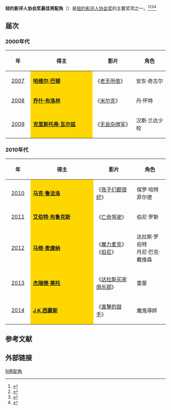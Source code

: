 {{Update|time=2021-12-31T18:20:40+00:00}}
'''纽约影评人协会奖最佳男配角'''（{{lang-en|'''New York Film Critics Circle Award for Best Supporting Actor'''}}）是[[纽约影评人协会|纽约影评人协会奖]]的主要奖项之一。<ref>{{cite web |url=http://ent.163.com/12/1205/07/8HUMT62200032DGD.html |title=纽约影评人协会三项大奖颁给《刺杀本·拉丹》 |accessdate=2012 |publisher=网易 |work= |language=zh-hans |archive-url=https://web.archive.org/web/20140329110641/http://ent.163.com/12/1205/07/8HUMT62200032DGD.html |archive-date=2014-03-29 |dead-url=yes }}</ref><ref>{{cite web|url=http://www.yangtse.com/system/2013/12/04/019511598.shtml|title=第79届纽约影评人协会奖揭晓 《美国骗局》称雄|accessdate=2013|publisher=扬子晚报网|work=|language=zh-hans|deadurl=yes|archiveurl=https://web.archive.org/web/20160305025112/http://www.yangtse.com/system/2013/12/04/019511598.shtml|archivedate=2016-03-05}}</ref><ref>{{cite web |url=http://ent.ifeng.com/movie/news/occident/detail_2013_12/04/31781541_0.shtml |title=《美国骗局》夺纽约影评人奖 《十二年》获最佳导演 |accessdate=2013 |publisher=凤凰网 |work= |language=zh-hans |archive-date=2020-03-03 |archive-url=https://web.archive.org/web/20200303192639/http://ent.ifeng.com/movie/news/occident/detail_2013_12/04/31781541_0.shtml |dead-url=no }}</ref><ref>{{cite web |url=http://ent.sina.com.cn/m/f/2009-12-15/08382810597.shtml |title=纽约影评人协会奖：《拆弹部队》继续驰骋(图) |accessdate=2009 |publisher=新浪网 |work= |language=zh-hans |archive-date=2019-06-03 |archive-url=https://web.archive.org/web/20190603151132/http://ent.sina.com.cn/m/f/2009-12-15/08382810597.shtml |dead-url=no }}</ref>

== 届次 ==
=== 2000年代 ===
{| class="wikitable" width="95%" cellpadding="5"
|-
!width="100"|年
!width="450"|得主
!width="250"|影片
!width="200"|角色
|-
|style="text-align:center;"| [[2007年纽约影评人协会奖|2007]] || style="background:#FFD700;" | '''[[哈维尔·巴顿|哈维尔·巴顿]]''' || 《[[老无所依|老无所依]]》 || 安东·奇古尔 
|-
|style="text-align:center;"| [[2008年纽约影评人协会奖|2008]] ||  style="background:#FFD700;" | '''[[乔什·布洛林|乔什·布洛林]]''' || 《[[米尔克|米尔克]]》 || 丹·怀特
|-
|style="text-align:center;"| [[2009年纽约影评人协会奖|2009]] ||  style="background:#FFD700;" |'''[[克里斯托弗·瓦尔兹|克里斯托弗·瓦尔兹]]''' || 《[[无良杂牌军|无良杂牌军]]》 ||  汉斯·兰达少校
|}

=== 2010年代 ===
{| class="wikitable" width="95%" cellpadding="5"
|-
!width="100"|年
!width="450"|得主
!width="250"|影片
!width="200"|角色
|-
|style="text-align:center;"| [[2010年纽约影评人协会奖|2010]] ||  style="background:#FFD700;" | '''[[马克·鲁法洛|马克·鲁法洛]]''' || 《[[孩子们都很好|孩子们都很好]]》 ||  保罗·哈特菲尔德
|-
|style="text-align:center;"| [[2011年纽约影评人协会奖|2011]] ||  style="background:#FFD700;" | '''[[艾伯特·布鲁克斯|艾伯特·布鲁克斯]]''' || 《[[亡命驾驶|亡命驾驶]]》 ||  伯尼·罗斯
|-
|style="text-align:center;"| [[2012年纽约影评人协会奖|2012]] ||  style="background:#FFD700;" | '''[[马修·麦康纳|马修·麦康纳]]'''|| 《[[魔力麦克|魔力麦克]]》<br>《[[禮儀師真假殺人事件|伯尼]]》 || 达拉斯·罗伯特<br>丹尼·巴克·戴维森
|-
|style="text-align:center;"| [[2013年纽约影评人协会奖|2013]] || style="background:#FFD700;" | '''[[杰瑞德·莱托|杰瑞德·莱托]]'''||  《[[达拉斯买家俱乐部|达拉斯买家俱乐部]]》 ||  雷蒙
|-
|style="text-align:center;"| [[2014年纽约影评人协会奖|2014]] || style="background:#FFD700;" | '''[[J.K._Simmons|J.K.西蒙斯]]'''||  《[[Whiplash|進擊的鼓手]]》 ||  魔鬼導師
|}

==参考文献==
{{reflist}}

== 外部链接 ==
{{纽约影评人协会奖}}

[[Category:纽约影评人协会奖|N男配角]]